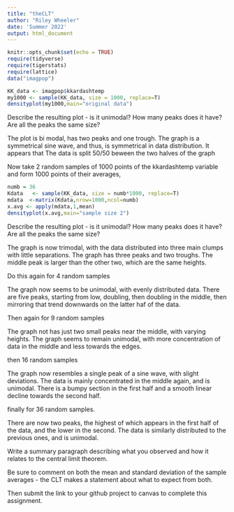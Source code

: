 ```yaml
---
title: "theCLT"
author: "Riley Wheeler"
date: 'Summer 2022' 
output: html_document
---
```

```r
knitr::opts_chunk$set(echo = TRUE)
require(tidyverse)
require(tigerstats)
require(lattice)
data("imagpop")
```

```r
KK_data <- imagpop$kkardashtemp
my1000 <- sample(KK_data, size = 1000, replace=T)
densityplot(my1000,main="original data")

```

Describe the resulting plot -  is it unimodal?  How many peaks does it have?  Are all the peaks the same size? 

  The plot is bi modal, has two peaks and one trough. The graph is a symmetrical sine wave, and thus, is symmetrical in data distribution. It appears that The data is split 50/50 beween the two halves of the graph

Now take 2 random samples of 1000 points of the kkardashtemp variable and form 1000 points of their averages,

```r
numb = 36
Kdata   <- sample(KK_data, size = numb*1000, replace=T)
mdata  <-matrix(Kdata,nrow=1000,ncol=numb)
x.avg <- apply(mdata,1,mean)
densityplot(x.avg,main="sample size 2")
```

Describe the resulting plot -  is it unimodal?  How many peaks does it have?  Are all the peaks the same size? 

  The graph is now trimodal, with the data distributed into three main clumps with little separations. The graph has three peaks and two troughs. The middle peak is larger than the other two, which are the same heights.

Do this again for 4 random samples

  The graph now seems to be unimodal, with evenly distributed data. There are five peaks, starting from low, doubling, then doubling in the middle, then mirroring that trend downwards on the latter haf of the data. 

Then again for 9 random samples

  The graph not has just two small peaks near the middle, with varying heights. The graph seems to remain unimodal, with more concentration of data in the middle and less towards the edges.

then 16 random samples

  The graph now resembles a single peak of a sine wave, with slight deviations. The data is mainly concentrated in the middle again, and is unimodal. There is a bumpy section in the first half and a smooth linear decline towards the second half.

finally for 36 random samples.

  There are now two peaks, the highest of which appears in the first half of the data, and the lower in the second. The data is similarly distributed to the previous ones, and is unimodal. 

Write a summary paragraph describing what you observed and how it relates to the central limit theorem.



Be sure to comment on both the mean and standard deviation of the sample averages - the CLT makes a statement about what to expect from both.

 

Then submit the link to your github project  to canvas to complete this assignment.
